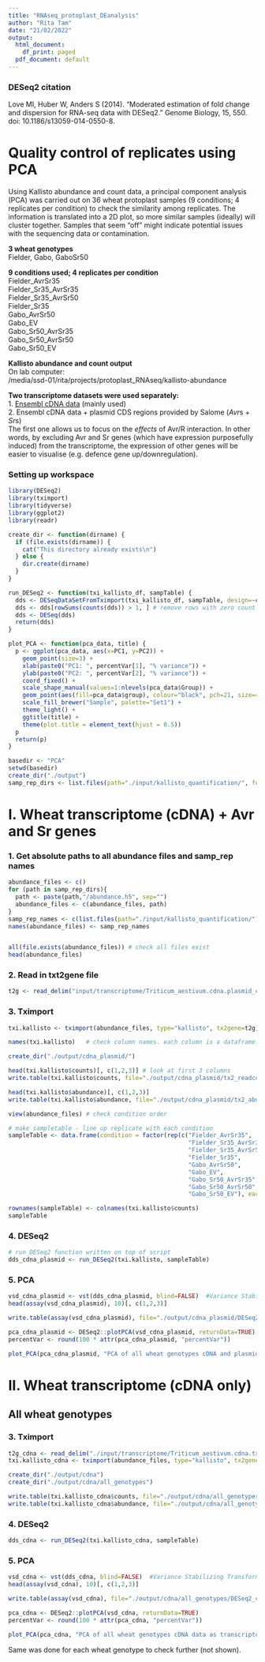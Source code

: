---
title: "RNAseq_protoplast_DEanalysis"
author: "Rita Tam"
date: "21/02/2022"
output:
  html_document:
    df_print: paged
  pdf_document: default
---

### DESeq2 citation
Love MI, Huber W, Anders S (2014). “Moderated estimation of fold change and dispersion for RNA-seq data with DESeq2.” Genome Biology, 15, 550. doi: 10.1186/s13059-014-0550-8.

# Quality control of replicates using PCA

Using Kallisto abundance and count data, a principal component analysis (PCA) was carried out on 36 wheat protoplast samples (9 conditions; 4 replicates per condition) to check the similarity among replicates. The information is translated into a 2D plot, so more similar samples (ideally) will cluster together. Samples that seem "off" might indicate potential issues with the sequencing data or contamination.

**3 wheat genotypes**\
Fielder, Gabo, GaboSr50

**9 conditions used; 4 replicates per condition**\
Fielder_AvrSr35\
Fielder_Sr35_AvrSr35\
Fielder_Sr35_AvrSr50\
Fielder_Sr35\
Gabo_AvrSr50\
Gabo_EV\
Gabo_Sr50_AvrSr35\
Gabo_Sr50_AvrSr50\
Gabo_Sr50_EV

**Kallisto abundance and count output**\
On lab computer:\
/media/ssd-01/rita/projects/protoplast_RNAseq/kallisto-abundance

**Two transcriptome datasets were used separately:** \
1. [Ensembl cDNA data](http://ftp.ensemblgenomes.org/pub/plants/release-52/fasta/triticum_aestivum/) (mainly used)\
2. Ensembl cDNA data + plasmid CDS regions provided by Salome (*Avr*s + *Sr*s)\
The first one allows us to focus on the *effects* of Avr/R interaction. In other words, by excluding Avr and Sr genes (which have expression purposefully induced) from the transcriptome, the expression of other genes will be easier to visualise (e.g. defence gene up/downregulation).

### Setting up workspace

```{r results="hide", message=FALSE, warning=FALSE}
library(DESeq2)
library(tximport)
library(tidyverse)
library(ggplot2)
library(readr)
```

```{r}
create_dir <- function(dirname) {
  if (file.exists(dirname)) {
    cat("This directory already exists\n")
  } else {
    dir.create(dirname)
  }
}

run_DESeq2 <- function(txi_kallisto_df, sampTable) {
  dds <- DESeqDataSetFromTximport(txi_kallisto_df, sampTable, design=~condition)
  dds <- dds[rowSums(counts(dds)) > 1, ] # remove rows with zero count
  dds <- DESeq(dds)
  return(dds)
}

plot_PCA <- function(pca_data, title) {
  p <- ggplot(pca_data, aes(x=PC1, y=PC2)) +
    geom_point(size=3) +
    xlab(paste0("PC1: ", percentVar[1], "% variance")) +
    ylab(paste0("PC2: ", percentVar[2], "% variance")) +
    coord_fixed() + 
    scale_shape_manual(values=1:nlevels(pca_data$Group)) + 
    geom_point(aes(fill=pca_data$group), colour="black", pch=21, size=4) + 
    scale_fill_brewer("Sample", palette="Set1") +
    theme_light() +
    ggtitle(title) +
    theme(plot.title = element_text(hjust = 0.5))
  p
  return(p)
}
```

```{r}
basedir <- "PCA"
setwd(basedir)
create_dir("./output")
samp_rep_dirs <- list.files(path="./input/kallisto_quantification/", full.names=TRUE)
```




# I. Wheat transcriptome (cDNA) + Avr and Sr genes

### 1. Get absolute paths to all abundance files and samp_rep names

```{r}
abundance_files <- c()
for (path in samp_rep_dirs){
  path <- paste(path,"/abundance.h5", sep="")
  abundance_files <- c(abundance_files, path)
}
samp_rep_names <- c(list.files(path="./input/kallisto_quantification/"))
names(abundance_files) <- samp_rep_names


all(file.exists(abundance_files)) # check all files exist
head(abundance_files)
```

### 2. Read in txt2gene file

```{r}
t2g <- read_delim("input/transcriptome/Triticum_aestivum.cdna.plasmid_cds.tx2gene.txt", col_names=FALSE)
```

### 3. Tximport

```{r message=FALSE, warning=FALSE}
txi.kallisto <- tximport(abundance_files, type="kallisto", tx2gene=t2g)

names(txi.kallisto)   # check column names. each column is a dataframe.

create_dir("./output/cdna_plasmid/")

head(txi.kallisto$counts)[, c(1,2,3)] # look at first 3 columns
write.table(txi.kallisto$counts, file="./output/cdna_plasmid/tx2_readcounts.txt", sep="\t")

head(txi.kallisto$abundance)[, c(1,2,3)]
write.table(txi.kallisto$abundance, file="./output/cdna_plasmid/tx2_abundance.txt", sep="\t")

view(abundance_files) # check condition order

# make sampletable - line up replicate with each condition
sampleTable <- data.frame(condition = factor(rep(c("Fielder_AvrSr35",
                                                   "Fielder_Sr35_AvrSr35",
                                                   "Fielder_Sr35_AvrSr50",
                                                   "Fielder_Sr35",
                                                   "Gabo_AvrSr50",
                                                   "Gabo_EV",
                                                   "Gabo_Sr50_AvrSr35",
                                                   "Gabo_Sr50_AvrSr50",
                                                   "Gabo_Sr50_EV"), each=4)))

rownames(sampleTable) <- colnames(txi.kallisto$counts)
sampleTable
```

### 4. DESeq2

```{r message=FALSE}
# run_DESeq2 function written on top of script
dds_cdna_plasmid <- run_DESeq2(txi.kallisto, sampleTable)
```

### 5. PCA

```{r echo=TRUE, fig.width=15, fig.height=10}
vsd_cdna_plasmid <- vst(dds_cdna_plasmid, blind=FALSE)  #Variance Stabilizing Transformations
head(assay(vsd_cdna_plasmid), 10)[, c(1,2,3)] 

write.table(assay(vsd_cdna_plasmid), file="./output/cdna_plasmid/DESeq2_cdna_plasmid_vst.txt", sep="\t")

pca_cdna_plasmid <- DESeq2::plotPCA(vsd_cdna_plasmid, returnData=TRUE)
percentVar <- round(100 * attr(pca_cdna_plasmid, "percentVar"))
```

```{r echo=TRUE, fig.width=13, fig.height=6}
plot_PCA(pca_cdna_plasmid, "PCA of all wheat genotypes cDNA and plasmid CDS (Avrs + Srs) data as transcriptome")
```




# II. Wheat transcriptome (cDNA only)

## All wheat genotypes

### 3. Tximport

```{r echo=TRUE}
t2g_cdna <- read_delim("./input/transcriptome/Triticum_aestivum.cdna.tx2gene.txt", delim=" ", col_names=FALSE)
txi.kallisto_cdna <- tximport(abundance_files, type="kallisto", tx2gene=t2g_cdna)
```

```{r warning=FALSE}
create_dir("./output/cdna")
create_dir("./output/cdna/all_genotypes")

write.table(txi.kallisto_cdna$counts, file="./output/cdna/all_genotypes/tx2_readcounts.txt", sep="\t")
write.table(txi.kallisto_cdna$abundance, file="./output/cdna/all_genotypes/tx2_abundance.txt", sep="\t")
```

### 4. DESeq2

```{r message=FALSE}
dds_cdna <- run_DESeq2(txi.kallisto_cdna, sampleTable)
```

### 5. PCA

```{r echo=TRUE, fig.width=13, fig.height=6}
vsd_cdna <- vst(dds_cdna, blind=FALSE)  #Variance Stabilizing Transformations
head(assay(vsd_cdna), 10)[, c(1,2,3)] 

write.table(assay(vsd_cdna), file="./output/cdna/all_genotypes/DESeq2_cdna_vst.txt", sep="\t")

pca_cdna <- DESeq2::plotPCA(vsd_cdna, returnData=TRUE)
percentVar <- round(100 * attr(pca_cdna, "percentVar"))

plot_PCA(pca_cdna, "PCA of all wheat genotypes cDNA data as transcriptome")
```

Same was done for each wheat genotype to check further (not shown).
